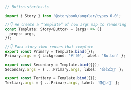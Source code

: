 ```ts
// Button.stories.ts

import { Story } from '@storybook/angular/types-6-0';

//👇 We create a “template” of how args map to rendering
const Template: Story<Button> = (args) => ({
  props: args,
});

//👇 Each story then reuses that template
export const Primary = Template.bind({});
Primary.args = { background: '#ff0', label: 'Button' };

export const Secondary = Template.bind({});
Secondary.args = { ...Primary.args, label: '😄👍😍💯' };

export const Tertiary = Template.bind({});
Tertiary.args = { ...Primary.args, label: '📚📕📈🤓' };
```
